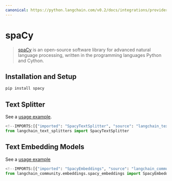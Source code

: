 ```yaml
---
canonical: https://python.langchain.com/v0.2/docs/integrations/providers/spacy/
---
```


# spaCy

>[spaCy](https://spacy.io/) is an open-source software library for advanced natural language processing, written in the programming languages Python and Cython.
 
## Installation and Setup


```bash
pip install spacy
```



## Text Splitter

See a [usage example](/docs/how_to/split_by_token/#spacy).

```python
<!--IMPORTS:[{"imported": "SpacyTextSplitter", "source": "langchain_text_splitters", "docs": "https://api.python.langchain.com/en/latest/spacy/langchain_text_splitters.spacy.SpacyTextSplitter.html", "title": "spaCy"}]-->
from langchain_text_splitters import SpacyTextSplitter
```

## Text Embedding Models

See a [usage example](/docs/integrations/text_embedding/spacy_embedding)

```python
<!--IMPORTS:[{"imported": "SpacyEmbeddings", "source": "langchain_community.embeddings.spacy_embeddings", "docs": "https://api.python.langchain.com/en/latest/embeddings/langchain_community.embeddings.spacy_embeddings.SpacyEmbeddings.html", "title": "spaCy"}]-->
from langchain_community.embeddings.spacy_embeddings import SpacyEmbeddings
```